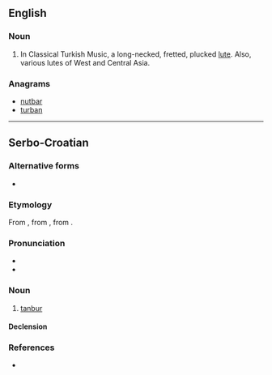 ==English==

===Noun===
{{en-noun}}

# {{context|music|lang=en}} In Classical Turkish Music, a long-necked, fretted, plucked [[lute]]. Also, various lutes of West and Central Asia.

===Anagrams===
* [[nutbar#English|nutbar]]
* [[turban#English|turban]]

----

==Serbo-Croatian==

===Alternative forms===
* {{l|sh|tàmbūr}}

===Etymology===
From {{etyl|ota|sh}} {{term|tr=tanbura|lang=ota}}, from {{etyl|ar|sh}} {{term|طنبور|tr=ṭunbūr|lang=ar}}, from {{etyl|fa|sh}} {{term|دنب بره|tr=dünb-i bereh||lamb's tail|lang=fa}}.

===Pronunciation===
* {{IPA|/tǎnbuːr/|lang=sh}}
* {{hyphenation|tan|bur}}

===Noun===
{{sh-noun|g=m|head=tànbūr|r|танбур|та̀нбӯр}}

# [[#English|tanbur]]

====Declension====
{{sh-decl-noun
|tànbūr|tanburi
|tanbúra|tanbura
|tanburu|tanburima
|tanbur|tanbure
|tanbure|tanburi
|tanburu|tanburima
|tanburom|tanburima
}}

===References===
* {{R:sh:HJP|d1ZuXhQ%3D}}